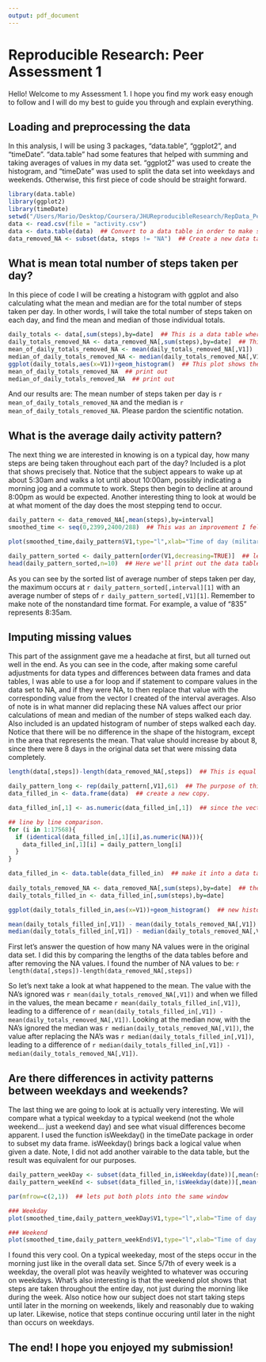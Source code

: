 ```yaml
---
output: pdf_document
---
```

# Reproducible Research: Peer Assessment 1

Hello!  Welcome to my Assessment 1.  I hope you find my work easy enough to follow and I will do my best to guide you through and explain everything.

## Loading and preprocessing the data

In this analysis, I will be using 3 packages, "data.table", "ggplot2", and "timeDate".  "data.table" had some features that helped with summing and taking averages of values in my data set.  "ggplot2" was used to create the histogram, and "timeDate" was used to split the data set into weekdays and weekends.  Otherwise, this first piece of code should be straight forward.

```r
library(data.table)
library(ggplot2)
library(timeDate)
setwd("/Users/Mario/Desktop/Coursera/JHUReproducibleResearch/RepData_PeerAssessment1")
data <- read.csv(file = "activity.csv")
data <- data.table(data)  ## Convert to a data table in order to make some things easier later.
data_removed_NA <- subset(data, steps != "NA")  ## Create a new data table without NA values.
```

## What is mean total number of steps taken per day?

In this piece of code I will be creating a histogram with ggplot and also calculating what the mean and median are for the total number of steps taken per day.  In other words, I will take the total number of steps taken on each day, and find the mean and median of those individual totals.

```r
daily_totals <- data[,sum(steps),by=date]  ## This is a data table where each row is a date and the steps for that date.
daily_totals_removed_NA <- data_removed_NA[,sum(steps),by=date]  ## This is the same as the previous line, but no NA's.
mean_of_daily_totals_removed_NA <- mean(daily_totals_removed_NA[,V1])  ## This is the mean of total steps taken each day.
median_of_daily_totals_removed_NA <- median(daily_totals_removed_NA[,V1])  ## This is the median of total steps taken each day.
ggplot(daily_totals,aes(x=V1))+geom_histogram()  ## This plot shows the distribution of number of steps taken per day. X is steps, Y is count.
mean_of_daily_totals_removed_NA  ## print out
median_of_daily_totals_removed_NA  ## print out
```

And our results are:  The mean number of steps taken per day is `r mean_of_daily_totals_removed_NA` and the median is `r mean_of_daily_totals_removed_NA`.  Please pardon the scientific notation.

## What is the average daily activity pattern?

The next thing we are interested in knowing is on a typical day, how many steps are being taken throughout each part of the day?  Included is a plot that shows precisely that.  Notice that the subject appears to wake up at about 5:30am and walks a lot until about 10:00am, possibly indicating a morning jog and a commute to work.  Steps then begin to decline at around 8:00pm as would be expected.  Another interesting thing to look at would be at what moment of the day does the most stepping tend to occur.

```r
daily_pattern <- data_removed_NA[,mean(steps),by=interval]
smoothed_time <- seq(0,2399,2400/288)  ## This was an improvement I felt on the independent variable.  Since the time intervals used a nonstandard format, 850 representing 8:50, this led to "gaps" because the value that followed 855 was 900.  So I instead used a sequence with no gaps.

plot(smoothed_time,daily_pattern$V1,type="l",xlab="Time of day (military time)",ylab="Steps per 5 minute interval",main="Average of steps taken within each interval across all days")

daily_pattern_sorted <- daily_pattern[order(V1,decreasing=TRUE)]  ## lets order the data table based on number of steps taken.
head(daily_pattern_sorted,n=10)  ## Here we'll print out the data table and see what's at the top.
```

As you can see by the sorted list of average number of steps taken per day, the maximum occurs at `r daily_pattern_sorted[,interval][1]` with an average number of steps of `r daily_pattern_sorted[,V1][1]`.  Remember to make note of the nonstandard time format.  For example, a value of "835" represents 8:35am.

## Imputing missing values

This part of the assignment gave me a headache at first, but all turned out well in the end.  As you can see in the code, after making some careful adjustments for data types and differences between data frames and data tables, I was able to use a for loop and if statement to compare values in the data set to NA, and if they were NA, to then replace that value with the corresponding value from the vector I created of the interval averages.  Also of note is in what manner did replacing these NA values affect our prior calculations of mean and median of the number of steps walked each day.  Also included is an updated histogram of number of steps walked each day.  Notice that there will be no difference in the shape of the histogram, except in the area that represents the mean.  That value should increase by about 8, since there were 8 days in the original data set that were missing data completely.


```r
length(data[,steps])-length(data_removed_NA[,steps])  ## This is equal to the number of NA values in the data.

daily_pattern_long <- rep(daily_pattern[,V1],61)  ## The purpose of this was to make the vector the same length as the data table, for easy line by line comparison.
data_filled_in <- data.frame(data)  ## create a new copy.

data_filled_in[,1] <- as.numeric(data_filled_in[,1])  ## since the vector has numberic types, best to just make this whole column numeric as well.  Otherwise, the replaced NA's will become numeric types, while the unreplaced original values will be int types.

## line by line comparison.
for (i in 1:17568){  
  if (identical(data_filled_in[,1][i],as.numeric(NA))){
    data_filled_in[,1][i] = daily_pattern_long[i]
  }
}

data_filled_in <- data.table(data_filled_in)  ## make it into a data table again
             
daily_totals_removed_NA <- data_removed_NA[,sum(steps),by=date]  ## these two lines are equivalent to what was done ealier
daily_totals_filled_in <- data_filled_in[,sum(steps),by=date]

ggplot(daily_totals_filled_in,aes(x=V1))+geom_histogram()  ## new histogram.  Only difference is 8 new values at the same location.

mean(daily_totals_filled_in[,V1]) - mean(daily_totals_removed_NA[,V1])  ### difference
median(daily_totals_filled_in[,V1]) - median(daily_totals_removed_NA[,V1])  ### difference

```

First let's answer the question of how many NA values were in the original data set.  I did this by comparing the lengths of the data tables before and after removing the NA values.  I found the number of NA values to be: `r length(data[,steps])-length(data_removed_NA[,steps])`

So let's next take a look at what happened to the mean.  The value with the NA's ignored was `r mean(daily_totals_removed_NA[,V1])` and when we filled in the values, the mean became `r mean(daily_totals_filled_in[,V1])`, leading to a difference of `r mean(daily_totals_filled_in[,V1]) - mean(daily_totals_removed_NA[,V1])`.  Looking at the median now, with the NA's ignored the median was `r median(daily_totals_removed_NA[,V1])`, the value after replacing the NA's was `r median(daily_totals_filled_in[,V1])`, leading to a difference of `r median(daily_totals_filled_in[,V1]) - median(daily_totals_removed_NA[,V1])`.

## Are there differences in activity patterns between weekdays and weekends?

The last thing we are going to look at is actually very interesting.  We will compare what a typical weekday to a typical weekend (not the whole weekend... just a weekend day) and see what visual differences become apparent.  I used the function isWeekday() in the timeDate package in order to subset my data frame.  isWeekday() brings back a logical value when given a date.  Note, I did not add another vairable to the data table, but the result was equivalent for our purposes.

```r

daily_pattern_weekDay <- subset(data_filled_in,isWeekday(date))[,mean(steps),by=interval]  ## subsetting by logical value, isWeekday(), then mean
daily_pattern_weekEnd <- subset(data_filled_in,!isWeekday(date))[,mean(steps),by=interval]  ## subsetting by logical value, isWeekday(), then mean

par(mfrow=c(2,1))  ## lets put both plots into the same window

### Weekday
plot(smoothed_time,daily_pattern_weekDay$V1,type="l",xlab="Time of day (military time)",ylab="Steps per 5 minute interval",main="Weekdays: Average of steps taken within each interval across all days")

### Weekend
plot(smoothed_time,daily_pattern_weekEnd$V1,type="l",xlab="Time of day (military time)",ylab="Steps per 5 minute interval",main="Weekends: Average of steps taken within each interval across all days")
```

I found this very cool.  On a typical weekeday, most of the steps occur in the morning just like in the overall data set.  Since 5/7th of every week is a weekday, the overall plot was heavily weighted to whatever was occuring on weekdays.  What's also interesting is that the weekend plot shows that steps are taken throughout the entire day, not just during the morning like during the week.  Also notice how our subject does not start taking steps until later in the morning on weekends, likely and reasonably due to waking up later.  Likewise, notice that steps continue occuring until later in the night than occurs on weekdays.

## The end! I hope you enjoyed my submission!
